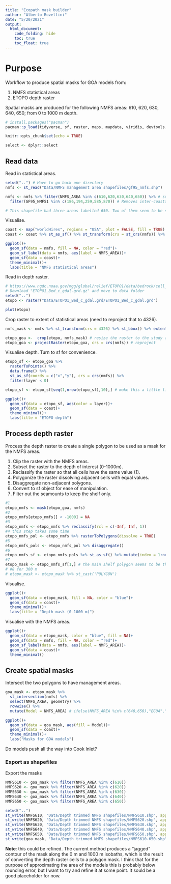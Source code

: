 ```yaml
---
title: "Ecopath mask builder"
author: "Alberto Rovellini"
date: "5/20/2021"
output: 
  html_document:
    code_folding: hide
    toc: true
    toc_float: true
---
```


# Purpose

Workflow to produce spatial masks for GOA models from:

1. NMFS statistical areas
2. ETOPO depth raster

Spatial masks are produced for the following NMFS areas: 610, 620, 630, 640, 650; from 0 to 1000 m depth.


```r
# install.packages("pacman")
pacman::p_load(tidyverse, sf, raster, maps, mapdata, viridis, devtools, rgdal, rgeos)
```

```r
knitr::opts_chunk$set(echo = TRUE)
```

```r
select <- dplyr::select
```

## Read data

Read in statistical areas.
```r
setwd("..") # Have to go back one directory
nmfs <- st_read("Data/NMFS management area shapefiles/gf95_nmfs.shp")
```

```r
nmfs <- nmfs %>% filter(NMFS_AREA %in% c(610,620,630,640,650)) %>% # subset to 610-650
  filter(GF95_NMFS1 %in% c(186,194,259,585,870)) # Removes inter-coastal in SE AK

# This shapefile had three areas labelled 650. Two of them seem to be smaller than the rest, so removed.
```

Visualise.
```r
coast <- map("worldHires", regions = "USA", plot = FALSE, fill = TRUE)
coast <- coast %>% st_as_sf() %>% st_transform(crs = st_crs(nmfs)) %>% st_crop(st_bbox(nmfs))

ggplot()+
  geom_sf(data = nmfs, fill = NA, color = "red")+
  geom_sf_label(data = nmfs, aes(label = NMFS_AREA))+
  geom_sf(data = coast)+
  theme_minimal()+
  labs(title = "NMFS statistical areas")
```


Read in depth raster.
```r
# https://www.ngdc.noaa.gov/mgg/global/relief/ETOPO1/data/bedrock/cell_registered/netcdf/
# Download "ETOPO1_Bed_c_gdal.grd.gz" and move to data folder
setwd("..")
etopo <- raster("Data/ETOPO1_Bed_c_gdal.grd/ETOPO1_Bed_c_gdal.grd")

plot(etopo)
```

Crop raster to extent of statistical areas (need to reproject that to 4326).
```r
nmfs_mask <- nmfs %>% st_transform(crs = 4326) %>% st_bbox() %>% extent() # get extent in 4326

etopo_goa <-  crop(etopo, nmfs_mask) # resize the raster to the study area
etopo_goa <- projectRaster(etopo_goa, crs = crs(nmfs)) # reproject
```

Visualise depth. Turn to sf for convenience.
```r
etopo_sf <- etopo_goa %>% 
  rasterToPoints() %>% 
  data.frame() %>% 
  st_as_sf(coords = c("x","y"), crs = crs(nmfs)) %>% 
  filter(layer < 0)

etopo_sf <- etopo_sf[seq(1,nrow(etopo_sf),10),] # make this a little lighter for plotting

ggplot()+
  geom_sf(data = etopo_sf, aes(color = layer))+
  geom_sf(data = coast)+
  theme_minimal()+
  labs(title = "ETOPO depth")
```

## Process depth raster

Process the depth raster to create a single polygon to be used as a mask for the NMFS areas. 

1. Clip the raster with the NMFS areas.
2. Subset the raster to the depth of interest (0-1000m).
3. Reclassify the raster so that all cells have the same value (1).
4. Polygonize the raster dissolving adjacent cells with equal values.
5. Disaggregate non-adjacent polygons.
6. Convert to sf object for ease of manipulation.
7. Filter out the seamounts to keep the shelf only.
```r
#1
etopo_nmfs <- mask(etopo_goa, nmfs)
#2
etopo_nmfs[etopo_nmfs[] < -1000] = NA
#3
etopo_nmfs <- etopo_nmfs %>% reclassify(rcl = c(-Inf, Inf, 1))
#4 this step takes some time
etopo_nmfs_pol <- etopo_nmfs %>% rasterToPolygons(dissolve = TRUE)
#5
etopo_nmfs_pols <- etopo_nmfs_pol %>% disaggregate()
#6
etopo_nmfs_sf <- etopo_nmfs_pols %>% st_as_sf() %>% mutate(index = 1:nrow(.))
#7
etopo_mask <- etopo_nmfs_sf[1,] # the main shelf polygon seems to be the first row
# #8 for 300 m
# etopo_mask <- etopo_mask %>% st_cast('POLYGON')
```

Visualise.
```r
ggplot()+
  geom_sf(data = etopo_mask, fill = NA, color = "blue")+
  geom_sf(data = coast)+
  theme_minimal()+
  labs(title = "Depth mask (0-1000 m)")
```

Visualise with the NMFS areas.
```r
ggplot()+
  geom_sf(data = etopo_mask, color = "blue", fill = NA)+
  geom_sf(data = nmfs, fill = NA, color = "red")+
  geom_sf_label(data = nmfs, aes(label = NMFS_AREA))+
  geom_sf(data = coast)+
  theme_minimal()
```

## Create spatial masks

Intersect the two polygons to have management areas.
```r
goa_mask <- etopo_mask %>% 
  st_intersection(nmfs) %>% 
  select(NMFS_AREA, geometry) %>%
  rowwise() %>%
  mutate(Model = NMFS_AREA) # ifelse(NMFS_AREA %in% c(640,650),"EGOA","WGOA")

ggplot()+
  geom_sf(data = goa_mask, aes(fill = Model))+
  geom_sf(data = coast)+
  theme_minimal()+
  labs("Masks for GOA models")
```
Do models push all the way into Cook Inlet?

### Export as shapefiles

Export the masks
```r
NMFS610 <- goa_mask %>% filter(NMFS_AREA %in% c(610))
NMFS620 <- goa_mask %>% filter(NMFS_AREA %in% c(620))
NMFS630 <- goa_mask %>% filter(NMFS_AREA %in% c(630))
NMFS640 <- goa_mask %>% filter(NMFS_AREA %in% c(640))
NMFS650 <- goa_mask %>% filter(NMFS_AREA %in% c(650))

setwd("..")
st_write(NMFS610, "Data/Depth trimmed NMFS shapefiles/NMFS610.shp", append = FALSE)
st_write(NMFS620, "Data/Depth trimmed NMFS shapefiles/NMFS620.shp", append = FALSE)
st_write(NMFS630, "Data/Depth trimmed NMFS shapefiles/NMFS630.shp", append = FALSE)
st_write(NMFS640, "Data/Depth trimmed NMFS shapefiles/NMFS640.shp", append = FALSE)
st_write(NMFS650, "Data/Depth trimmed NMFS shapefiles/NMFS650.shp", append = FALSE)
st_write(goa_mask, "Data/Depth trimmed NMFS shapefiles/NMFS610-650.shp", append = FALSE)
```



**Note**: this could be refined. The current method produces a "jagged" contour of the mask along the 0 m and 1000 m isobaths, which is the result of converting the depth raster cells to a polygon mask. I think that for the purpose of approximating the area of the models this is probably below rounding error, but I want to try and refine it at some point. It sould be a good placeholder for now.